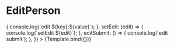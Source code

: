 

<Meta title="Pages/EditStaff/EditPerson" component={EditPerson} />


# EditPerson

<Canvas>
  <Story
    name="EditPerson"
    args={{
      person: {
        first: "jane",
        last: "doe",
        email: "j.doe@email.com",
        password: "DudderBudder2@",
      },
      editPerson: (key, value) => {
        console.log(`edit ${key}:${value}`);
      },
      setEdit: (edit) => {
        console.log(`setEdit ${edit}`);
      },
      editSubmit: () => {
        console.log(`edit submit`);
      },
    }}
  >
    {Template.bind({})}
  </Story>
</Canvas>
